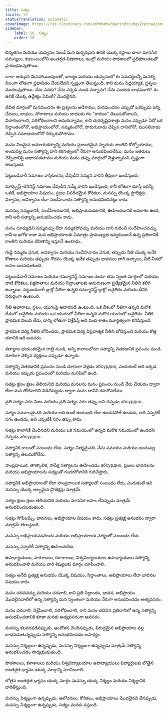 ```yaml
---
title: సత్యం
locale: te
statusTranslation: automatic
coverImage: https://res.cloudinary.com/xmfm6mhw3gwctndtcubgx2rptnae/image/upload/v1740337243/small_cover_educacion_fundamental_a051170f1c.webp
sidebar:
    label: 18. సత్యం
    order: 18
---
```

చిన్నతనం మరియు యవ్వనం నుండే మన దుర్భరమైన ఉనికి యొక్క కష్టాలు చాలా మానసిక సమస్యలు, కుటుంబంలోని అంతర్గత విషాదాలు, ఇంట్లో మరియు పాఠశాలలో ప్రతికూలతలతో ప్రారంభమవుతాయి.

చాలా అరుదైన మినహాయింపులతో, బాల్యం మరియు యవ్వనంలో ఈ సమస్యలన్నీ మనల్ని నిజంగా లోతుగా ప్రభావితం చేయలేవని స్పష్టంగా తెలుస్తుంది, కాని మనం పెద్దయ్యాక, ప్రశ్నలు మొదలవుతాయి: నేను ఎవరు? నేను ఎక్కడి నుండి వచ్చాను? నేను ఎందుకు బాధపడాలి? ఈ ఉనికి యొక్క ఉద్దేశ్యం ఏమిటి? మొదలైనవి.

జీవిత మార్గంలో మనమందరం ఈ ప్రశ్నలను అడిగాము, మనమందరం ఎప్పుడో ఒకప్పుడు ఇన్ని చేదులు, బాధలు, పోరాటాలు మరియు బాధలకు గల "కారణం" తెలుసుకోవాలని, విచారించాలని, పరిశోధించాలని అనుకున్నాము, కాని దురదృష్టవశాత్తు మనం ఎప్పుడూ ఏదో ఒక సిద్ధాంతంలోనో, అభిప్రాయంలోనో, నమ్మకంలోనో, పొరుగువాడు చెప్పిన దానిలోనో, ముసలివాడు చెప్పిన సమాధానంలోనో చిక్కుకుపోతాము.

మనం నిజమైన అమాయకత్వాన్ని మరియు ప్రశాంతమైన హృదయ శాంతిని కోల్పోయాము, అందువల్ల మనం సత్యాన్ని దాని కఠినత్వంలో నేరుగా అనుభవించలేము, మనం ఇతరులు చెప్పేదానిపై ఆధారపడతాము మరియు మనం తప్పు మార్గంలో వెళ్తున్నామని స్పష్టంగా తెలుస్తుంది.

పెట్టుబడిదారీ సమాజం నాస్తికులను, దేవుడిని నమ్మని వారిని తీవ్రంగా ఖండిస్తుంది.

మార్క్సిస్ట్-లెనినిస్ట్ సమాజం దేవుడిని నమ్మే వారిని ఖండిస్తుంది, కానీ లోతుగా చూస్తే ఇవన్నీ ఒకటే, అభిప్రాయాల విషయం, ప్రజల విపరీతమైన కోరికలు, మనస్సు యొక్క ప్రొజెక్షన్లు. విశ్వాసం, అవిశ్వాసం లేదా సందేహవాదం సత్యాన్ని అనుభవించినట్లు కాదు.

మనస్సు నమ్మడానికి, సందేహించడానికి, అభిప్రాయపడటానికి, ఊహించడానికి అవకాశం ఉంది, కానీ అది సత్యాన్ని అనుభవించడం కాదు.

మనం సూర్యుడిని నమ్మవచ్చు లేదా నమ్మకపోవచ్చు మరియు దాని గురించి సందేహించవచ్చు, కానీ ఆ ఖగోళ రాజు మన అభిప్రాయాలకు ఏమాత్రం ప్రాముఖ్యత ఇవ్వకుండానే ఉన్న ప్రతిదానికీ కాంతిని మరియు జీవితాన్ని ఇస్తూనే ఉంటాడు.

గుడ్డి నమ్మకం వెనుక, అవిశ్వాసం మరియు సందేహవాదం వెనుక, తప్పుడు నీతి యొక్క అనేక కోణాలు మరియు తప్పుడు గౌరవం యొక్క అనేక తప్పుడు భావనలు దాగి ఉన్నాయి, వీటి నీడలో అహం బలపడుతుంది.

పెట్టుబడిదారీ సమాజం మరియు కమ్యూనిస్ట్ సమాజం రెండూ తమ స్వంత మార్గంలో మరియు వాటి కోరికలు, పక్షపాతాలు మరియు సిద్ధాంతాలకు అనుగుణంగా ప్రత్యేకమైన నీతిని కలిగి ఉన్నాయి. పెట్టుబడిదారీ బ్లాక్లో నీతిగా ఉన్నది కమ్యూనిస్ట్ బ్లాక్లో అనైతికం మరియు దీనికి విరుద్ధంగా ఉంటుంది.

నీతి ఆచారాలు, స్థలం, యుగంపై ఆధారపడి ఉంటుంది. ఒక దేశంలో నీతిగా ఉన్నది మరొక దేశంలో అనైతికం మరియు ఒక యుగంలో నీతిగా ఉన్నది మరొక యుగంలో అనైతికం. నీతికి ప్రాథమిక విలువ లేదు, దాన్ని లోతుగా విశ్లేషిస్తే అది వంద శాతం మూర్ఖత్వంగా కనిపిస్తుంది.

ప్రాథమిక విద్య నీతిని బోధించదు, ప్రాథమిక విద్య విప్లవాత్మక నీతిని బోధిస్తుంది మరియు కొత్త తరానికి ఇది అవసరం.

శతాబ్దాల భయంకరమైన రాత్రి నుండి, అన్ని కాలాలలోనూ సత్యాన్ని వెతకడానికి ప్రపంచం నుండి దూరంగా వెళ్ళిన వ్యక్తులు ఎప్పుడూ ఉన్నారు.

సత్యాన్ని వెతకడానికి ప్రపంచం నుండి దూరంగా వెళ్లడం абсурдно, ఎందుకంటే అది ఇక్కడ మరియు ఇప్పుడు ప్రపంచంలో మరియు మనిషిలో ఉంది.

సత్యం క్షణం క్షణం తెలియనిది మరియు మనలను మనం ప్రపంచం నుండి వేరు చేయడం ద్వారా లేదా మన తోటివారిని విడిచిపెట్టడం ద్వారా మనం దానిని కనుగొనలేము.

ప్రతి సత్యం సగం నిజం మరియు ప్రతి సత్యం సగం తప్పు అని చెప్పడం абсурдно.

సత్యం సమూలమైనది మరియు అది ఉంటే ఉంటుంది లేదా ఉండకపోతే ఉండదు, అది ఎప్పటికీ సగం ఉండదు, అది ఎప్పటికీ సగం తప్పు కాదు.

సత్యం కాలానికి చెందినదని మరియు ఒక సమయంలో ఉన్నది మరొక సమయంలో ఉండదని చెప్పడం абсурдно.

సత్యానికి కాలంతో సంబంధం లేదు. సత్యం నిత్యమైనది. నేను సమయం మరియు అందువల్ల సత్యాన్ని తెలుసుకోలేను.

సాంప్రదాయిక, తాత్కాలిక, సాపేక్ష సత్యాలను ఊహించడం абсурдно. ప్రజలు భావనలను మరియు అభిప్రాయాలను సత్యంతో గందరగోళానికి గురిచేస్తారు.

సత్యానికి అభిప్రాయాలతో లేదా సాంప్రదాయిక సత్యాలతో సంబంధం లేదు, ఎందుకంటే ఇవి మనస్సు యొక్క అల్పమైన ప్రొజెక్షన్లు మాత్రమే.

సత్యం క్షణం క్షణం తెలియనిది మరియు మానసిక అహం లేనప్పుడు మాత్రమే అనుభవించబడుతుంది.

సత్యం సోఫిజమ్స్, భావనలు, అభిప్రాయాల విషయం కాదు. సత్యం ప్రత్యక్ష అనుభవం ద్వారా మాత్రమే తెలుస్తుంది.

మనస్సు అభిప్రాయపడగలదు మరియు అభిప్రాయాలకు సత్యంతో సంబంధం లేదు.

మనస్సు ఎప్పటికీ సత్యాన్ని ఊహించలేదు.

ఉపాధ్యాయులు, పాఠశాలలు, కళాశాలలు, విశ్వవిద్యాలయాల ఉపాధ్యాయులు సత్యాన్ని అనుభవించాలి మరియు వారి శిష్యులకు మార్గం చూపించాలి.

సత్యం అనేది ప్రత్యక్ష అనుభవం యొక్క విషయం, సిద్ధాంతాలు, అభిప్రాయాలు లేదా భావనల విషయం కాదు.

మనం చదవవచ్చు మరియు చదవాలి, కాని ప్రతి సిద్ధాంతం, భావన, అభిప్రాయం మొదలైనవాటిలో ఉన్న సత్యాన్ని మన స్వంతంగా మరియు నేరుగా అనుభవించడం అత్యవసరం.

మనం చదవాలి, విశ్లేషించాలి, పరిశోధించాలి, కాని మనం చదివిన ప్రతిదానిలో ఉన్న సత్యాన్ని అనుభవించడానికి కూడా మనకు అత్యవసరంగా అవసరం.

మనస్సు కలవరపడినప్పుడు, ఆందోళన చెందినప్పుడు, విరుద్ధమైన అభిప్రాయాల వల్ల బాధపడుతున్నప్పుడు సత్యాన్ని అనుభవించడం అసాధ్యం.

మనస్సు నిశ్శబ్దంగా ఉన్నప్పుడు, మనస్సు నిశ్శబ్దంగా ఉన్నప్పుడు మాత్రమే సత్యాన్ని అనుభవించడం సాధ్యమవుతుంది.

పాఠశాలలు, కళాశాలలు మరియు విశ్వవిద్యాలయాల ఉపాధ్యాయులు విద్యార్థులకు లోతైన అంతర్గత ధ్యానం యొక్క మార్గాన్ని సూచించాలి.

లోతైన అంతర్గత ధ్యానం యొక్క మార్గం మనస్సు యొక్క నిశ్శబ్దం మరియు నిశ్శబ్దానికి దారితీస్తుంది.

మనస్సు నిశ్శబ్దంగా ఉన్నప్పుడు, ఆలోచనలు, కోరికలు, అభిప్రాయాలు మొదలైనవి లేనప్పుడు, మనస్సు నిశ్శబ్దంగా ఉన్నప్పుడు, సత్యం మనకు వస్తుంది.

